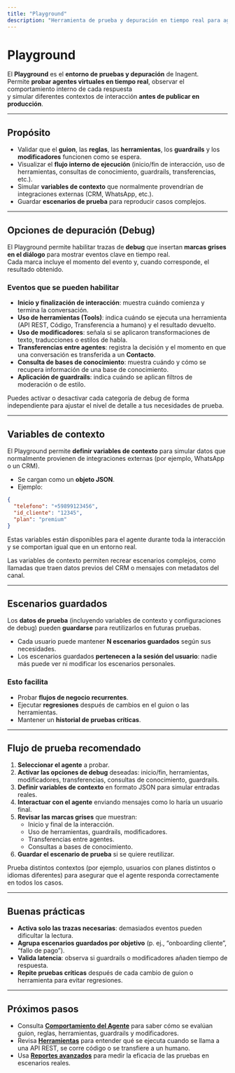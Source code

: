 ```yaml
---
title: "Playground"
description: "Herramienta de prueba y depuración en tiempo real para agentes virtuales. Permite habilitar trazas de debug, simular variables de contexto y guardar escenarios de prueba."
---
```



# Playground

El **Playground** es el **entorno de pruebas y depuración** de Inagent.\
Permite **probar agentes virtuales en tiempo real**, observar el comportamiento interno de cada respuesta\
y simular diferentes contextos de interacción **antes de publicar en producción**.

---

## Propósito

- Validar que el **guion**, las **reglas**, las **herramientas**, los **guardrails** y los **modificadores** funcionen como se espera.
- Visualizar el **flujo interno de ejecución** (inicio/fin de interacción, uso de herramientas, consultas de conocimiento, guardrails, transferencias, etc.).
- Simular **variables de contexto** que normalmente provendrían de integraciones externas (CRM, WhatsApp, etc.).
- Guardar **escenarios de prueba** para reproducir casos complejos.

---

## Opciones de depuración (Debug)

El Playground permite habilitar trazas de **debug** que insertan **marcas grises en el diálogo** para mostrar eventos clave en tiempo real.\
Cada marca incluye el momento del evento y, cuando corresponde, el resultado obtenido.

### Eventos que se pueden habilitar

- **Inicio y finalización de interacción**: muestra cuándo comienza y termina la conversación.
- **Uso de herramientas (Tools)**: indica cuándo se ejecuta una herramienta (API REST, Código, Transferencia a humano) y el resultado devuelto.
- **Uso de modificadores**: señala si se aplicaron transformaciones de texto, traducciones o estilos de habla.
- **Transferencias entre agentes**: registra la decisión y el momento en que una conversación es transferida a un **Contacto**.
- **Consulta de bases de conocimiento**: muestra cuándo y cómo se recupera información de una base de conocimiento.
- **Aplicación de guardrails**: indica cuándo se aplican filtros de moderación o de estilo.

<Callout type="tip">
Puedes activar o desactivar cada categoría de debug de forma independiente para ajustar el nivel de detalle a tus necesidades de prueba.
</Callout>

---

## Variables de contexto

El Playground permite **definir variables de contexto** para simular datos que normalmente provienen de integraciones externas (por ejemplo, WhatsApp o un CRM).

- Se cargan como un **objeto JSON**.
- Ejemplo:

```json
{
  "telefono": "+59899123456",
  "id_cliente": "12345",
  "plan": "premium"
}
```

Estas variables están disponibles para el agente durante toda la interacción y se comportan igual que en un entorno real.

 Las variables de contexto permiten recrear escenarios complejos, como llamadas que traen datos previos del CRM o mensajes con metadatos del canal. 

---

## Escenarios guardados

Los **datos de prueba** (incluyendo variables de contexto y configuraciones de debug) pueden **guardarse** para reutilizarlos en futuras pruebas.

- Cada usuario puede mantener **N escenarios guardados** según sus necesidades.
- Los escenarios guardados **pertenecen a la sesión del usuario**: nadie más puede ver ni modificar los escenarios personales.

### Esto facilita

- Probar **flujos de negocio recurrentes**.
- Ejecutar **regresiones** después de cambios en el guion o las herramientas.
- Mantener un **historial de pruebas críticas**.

---

## Flujo de prueba recomendado

1. **Seleccionar el agente** a probar.
2. **Activar las opciones de debug** deseadas: inicio/fin, herramientas, modificadores, transferencias, consultas de conocimiento, guardrails.
3. **Definir variables de contexto** en formato JSON para simular entradas reales.
4. **Interactuar con el agente** enviando mensajes como lo haría un usuario final.
5. **Revisar las marcas grises** que muestran:
   - Inicio y final de la interacción.
   - Uso de herramientas, guardrails, modificadores.
   - Transferencias entre agentes.
   - Consultas a bases de conocimiento.
6. **Guardar el escenario de prueba** si se quiere reutilizar.

<Callout type="tip">
Prueba distintos contextos (por ejemplo, usuarios con planes distintos o idiomas diferentes) para asegurar que el agente responda correctamente en todos los casos.
</Callout>

---

## Buenas prácticas

- **Activa solo las trazas necesarias**: demasiados eventos pueden dificultar la lectura.
- **Agrupa escenarios guardados por objetivo** (p. ej., “onboarding cliente”, “fallo de pago”).
- **Valida latencia**: observa si guardrails o modificadores añaden tiempo de respuesta.
- **Repite pruebas críticas** después de cada cambio de guion o herramienta para evitar regresiones.

---

## Próximos pasos

- Consulta **[Comportamiento del Agente](../agents/behavior)** para saber cómo se evalúan guion, reglas, herramientas, guardrails y modificadores.
- Revisa **[Herramientas](../tools)** para entender qué se ejecuta cuando se llama a una API REST, se corre código o se transfiere a un humano.
- Usa **[Reportes avanzados](../reporting/advanced-reports-kpis)** para medir la eficacia de las pruebas en escenarios reales.
